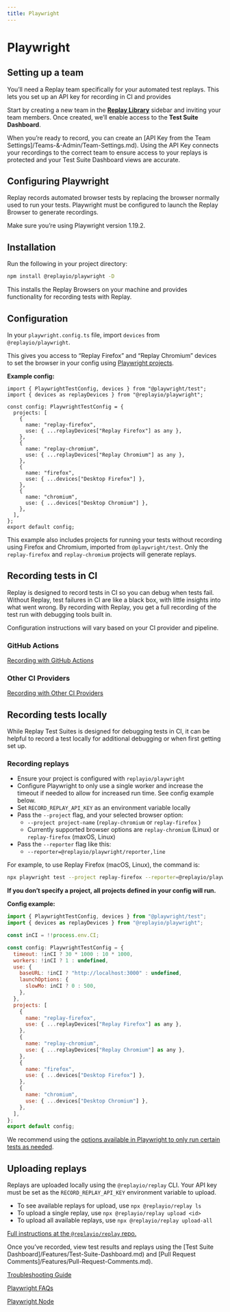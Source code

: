 ```yaml
---
title: Playwright
---
```


# Playwright

## Setting up a team

You’ll need a Replay team specifically for your automated test replays. This lets you set up an API key for recording in CI and provides 

Start by creating a new team in the **[Replay Library](https://app.replay.io)** sidebar and inviting your team members. Once created, we’ll enable access to the **Test Suite Dashboard**. 

When you’re ready to record, you can create an [API Key from the Team Settings]/Teams-&-Admin/Team-Settings.md). Using the API Key connects your recordings to the correct team to ensure access to your replays is protected and your Test Suite Dashboard views are accurate.

## Configuring Playwright

Replay records automated browser tests by replacing the browser normally used to run your tests. Playwright must be configured to launch the Replay Browser to generate recordings.

<Callout type="info" emoji="👉">
Make sure you’re using Playwright version 1.19.2.
</Callout>

## Installation

Run the following in your project directory:

```sh npm2yarn
npm install @replayio/playwright -D
```

This installs the Replay Browsers on your machine and provides functionality for recording tests with Replay.

## **Configuration**

In your `playwright.config.ts` file, import `devices` from `@replayio/playwright`. 

This gives you access to “Replay Firefox” and “Replay Chromium” devices to set the browser in your config using [Playwright projects](https://playwright.dev/docs/test-configuration#multiple-browsers). 

**Example config:**

```tsx
import { PlaywrightTestConfig, devices } from "@playwright/test";
import { devices as replayDevices } from "@replayio/playwright";

const config: PlaywrightTestConfig = {
  projects: [
    {
      name: "replay-firefox",
      use: { ...replayDevices["Replay Firefox"] as any },
    },
    {
      name: "replay-chromium",
      use: { ...replayDevices["Replay Chromium"] as any },
    },
    {
      name: "firefox",
      use: { ...devices["Desktop Firefox"] },
    },
    {
      name: "chromium",
      use: { ...devices["Desktop Chromium"] },
    },
  ],
};
export default config;
```

This example also includes projects for running your tests without recording using Firefox and Chromium, imported from `@playwright/test`. Only the `replay-firefox` and `replay-chromium` projects will generate replays.

## Recording tests in CI

Replay is designed to record tests in CI so you can debug when tests fail. Without Replay, test failures in CI are like a black box, with little insights into what went wrong. By recording with Replay, you get a full recording of the test run with debugging tools built in.

Configuration instructions will vary based on your CI provider and pipeline.

### GitHub Actions

[Recording with GitHub Actions](/test-suites/playwright/recording-with-git-hub-actions)

### Other CI Providers

[Recording with Other CI Providers](/test-suites/playwright/recording-with-other-ci-providers)

## Recording tests locally

While Replay Test Suites is designed for debugging tests in CI, it can be helpful to record a test locally for additional debugging or when first getting set up. 

### Recording replays

- Ensure your project is configured with `replayio/playwright`
- Configure Playwright to only use a single worker and increase the timeout if needed to allow for increased run time. See config example below.
- Set `RECORD_REPLAY_API_KEY` as an environment variable locally
- Pass the `--project` flag, and your selected browser option:
    - `--project project-name` (`replay-chromium` or `replay-firefox` )
    - Currently supported browser options are `replay-chromium` (Linux) or `replay-firefox` (maxOS, Linux)
- Pass the `--reporter` flag like this:
    - `--reporter=@replayio/playwright/reporter,line`

For example, to use Replay Firefox (macOS, Linux), the command is:

```bash
npx playwright test --project replay-firefox --reporter=@replayio/playwright/reporter,line
```

**If you don’t specify a project, all projects defined in your config will run.**

**Config example:**

```jsx
import { PlaywrightTestConfig, devices } from "@playwright/test";
import { devices as replayDevices } from "@replayio/playwright";

const inCI = !!process.env.CI;

const config: PlaywrightTestConfig = {
  timeout: !inCI ? 30 * 1000 : 10 * 1000,
  workers: !inCI ? 1 : undefined,
  use: {
    baseURL: !inCI ? "http://localhost:3000" : undefined,
    launchOptions: {
      slowMo: inCI ? 0 : 500,
    },
  },
  projects: [
    {
      name: "replay-firefox",
      use: { ...replayDevices["Replay Firefox"] as any },
    },
    {
      name: "replay-chromium",
      use: { ...replayDevices["Replay Chromium"] as any },
    },
    {
      name: "firefox",
      use: { ...devices["Desktop Firefox"] },
    },
    {
      name: "chromium",
      use: { ...devices["Desktop Chromium"] },
    },
  ],
};
export default config;
```

We recommend using the [options available in Playwright to only run certain tests as needed](https://playwright.dev/docs/running-tests).

## Uploading replays

Replays are uploaded locally using the `@replayio/replay` CLI. Your API key must be set as the `RECORD_REPLAY_API_KEY` environment variable to upload.

- To see available replays for upload, use `npx @replayio/replay ls`
- To upload a single replay, use `npx @replayio/replay upload <id>`
- To upload all available replays, use `npx @replayio/replay upload-all`

[Full instructions at the `@replayio/replay` repo.](https://github.com/replayio/replay-cli/tree/main/packages/replay)

<Callout type="info" emoji="💡">
Once you’ve recorded, view test results and replays using the [Test Suite Dashboard]/Features/Test-Suite-Dashboard.md) and [Pull Request Comments]/Features/Pull-Request-Comments.md).

</Callout>

[Troubleshooting Guide](/test-suites/playwright/troubleshooting-guide)

[Playwright FAQs](/test-suites/playwright/playwright-faqs)

[Playwright Node](/test-suites/playwright/playwright-node)